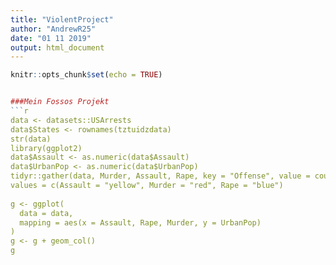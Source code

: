 ```yaml
---
title: "ViolentProject"
author: "AndrewR25"
date: "01 11 2019"
output: html_document
---
```


``` r
knitr::opts_chunk$set(echo = TRUE)


###Mein Fossos Projekt
```r
data <- datasets::USArrests
data$States <- rownames(tztuidzdata)
str(data)
library(ggplot2)
data$Assault <- as.numeric(data$Assault)
data$UrbanPop <- as.numeric(data$UrbanPop)
tidyr::gather(data, Murder, Assault, Rape, key = "Offense", value = count)
values = c(Assault = "yellow", Murder = "red", Rape = "blue")
           
g <- ggplot(
  data = data,
  mapping = aes(x = Assault, Rape, Murder, y = UrbanPop)
)
g <- g + geom_col()
g
```
